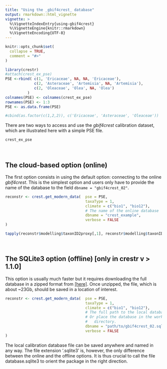 ```yaml
---
title: "Using the _gbif4crest_ database"
output: rmarkdown::html_vignette
vignette: >
  %\VignetteIndexEntry{using-gbif4crest}
  %\VignetteEngine{knitr::rmarkdown}
  %\VignetteEncoding{UTF-8}
---
```


```r
knitr::opts_chunk$set(
  collapse = TRUE,
  comment = "#>"
)
```

```r
library(crestr)
#attach(crest_ex_pse)
PSE <-rbind( c(1, 'Ericaceae', NA, NA, 'Ericaceae'),
             c(2, 'Asteraceae', 'Artemisia', NA, 'Artemisia'),
             c(2, 'Oleaceae', 'Olea', NA, 'Olea')
          )
colnames(PSE) <- colnames(crest_ex_pse)
rownames(PSE) <- 1:3
PSE <- as.data.frame(PSE)

#cbind(as.factor(c(1,2,2)), c('Ericaceae', 'Asteraceae', 'Oleaceae'))

```


There are two ways to access and use the _gbif4crest_ calibration dataset, which are illustrated here with a simple PSE file.

```r
crest_ex_pse
```

<br >

## The cloud-based option (online)

The first option consists in using the default option: connecting to the online _gbif4crest_. This is the simplest option and users only have to provide the name of the database to the field `dbname = "gbif4crest_02"`.

```r
reconstr <- crest.get_modern_data(  pse = PSE,
                                    taxaType = 1,
                                    climate = c("bio1", "bio12"),
                                    # The name of the online database
                                    dbname = "crest_example",
                                    verbose = FALSE
)
```

```r
tapply(reconstr$modelling$taxonID2proxy[,1], reconstr$modelling$taxonID2proxy[,2], length)
```


<br >

## The SQLite3 option (offline) [only in crestr v > 1.1.0]

This option is usually much faster but it requires downloading the full database in a zipped format from [[here]](https://figshare.com/articles/dataset/GBIF_for_CREST_database/6743207){target="_blank"}. Once unzipped, the file, which is about ~23Gb, should be saved in a location of interest.

```r
reconstr <- crest.get_modern_data(  pse = PSE,
                                    taxaType = 1,
                                    climate = c("bio1", "bio12"),
                                    # The full path to the local database
                                    # Or place the database in the working
                                    #   directory.
                                    dbname = "path/to/gbif4crest_02.sqlite3",
                                    verbose = FALSE
)
```

The local calibration database file can be saved anywhere and named in any way. The file extension '.sqlite3' is, however, the only difference between the online and the offline options. It is thus crucial to call the file database.sqlite3 to orient the package in the right direction.
